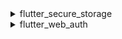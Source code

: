 <details>
<summary>flutter_secure_storage</summary>

We use [flutter_secure_storage](https://pub.dev/packages/flutter_secure_storage) to implement the cross-platform persistent secure token storage.

- Keychain is used for iOS
- AES encryption is used for Android.

### Config Android version:

In [project]/android/app/build.gradle set minSdkVersion to >= 18.

```gradle
android {
    ...

    defaultConfig {
        ...
        minSdkVersion 18
        ...
    }
}
```

:::note
By default Android backups data on Google Drive. It can cause exception java.security.InvalidKeyException:Failed to unwrap key. You will need to:

- disable autobackup,
- or exclude sharedprefs FlutterSecureStorage used by the plugin

:::

1. To disable auto backup, go to your app manifest file and set the boolean value android:allowBackup:

```xml
<manifest ... >
    ...
    <application
      android:allowBackup="false"
      android:fullBackupContent="false"
      ...
    >
        ...
    </application>
</manifest>

```

2. Exclude sharedprefs FlutterSecureStorage.

If you need to enable the android:fullBackupContent for your app. Set up a backup rule to [exclude](https://developer.android.com/guide/topics/data/autobackup#IncludingFiles) the prefs used by the plugin:

```xml
<application ...
  android:fullBackupContent="@xml/backup_rules">
</application>
```

```xml
<?xml version="1.0" encoding="utf-8"?>
<full-backup-content>
  <exclude domain="sharedpref" path="FlutterSecureStorage"/>
</full-backup-content>
```

Please check [flutter_secure_storage](https://pub.dev/packages/flutter_secure_storage#configure-android-version) for more details.

</details>

<details>
  <summary>flutter_web_auth</summary>

[flutter_web_auth](https://pub.dev/packages/flutter_appauth) is used behind Logto's flutter SDK. We rely on its webview-based interaction interface to open Logto's authorization pages.

:::note
Under the hood, this plugin uses ASWebAuthenticationSession on iOS 12+ and macOS 10.15+, SFAuthenticationSession on iOS 11, Chrome Custom Tabs on Android and opens a new window on Web. You can build it with iOS 8+, but it is currently only supported by iOS 11 or higher.
:::

Andorid:

In order to capture the callback url from Logto's sign-in web page, you will need to register your sign-in redirectUri to the AndroidManifest.xml.

```xml
<activity android:name="com.linusu.flutter_web_auth.CallbackActivity" android:exported="false">
    <intent-filter android:label="flutter_web_auth">
        <action android:name="android.intent.action.VIEW"/>
        <category android:name="android.intent.category.DEFAULT"/>
        <category android:name="android.intent.category.BROWSABLE"/>
        <data android:scheme="io.logto"/>
    </intent-filter>
</activity>
```

</details>
